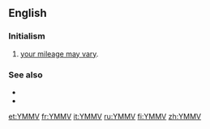 ==English==

===Initialism===
{{rfc-header|Initialism}}
{{head|en|initialism}}

# {{label|en|Internet}} [[your mileage may vary]].

===See also===
* {{l|en|TIMTOWTDI}}
* {{l|en|YWMV}}

[[et:YMMV]]
[[fr:YMMV]]
[[it:YMMV]]
[[ru:YMMV]]
[[fi:YMMV]]
[[zh:YMMV]]